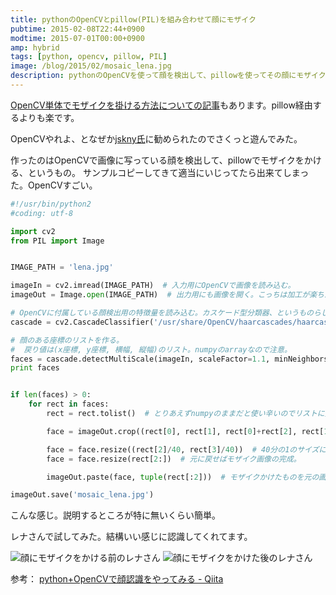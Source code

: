 ```yaml
---
title: pythonのOpenCVとpillow(PIL)を組み合わせて顔にモザイク
pubtime: 2015-02-08T22:44+0900
modtime: 2015-07-01T00:00+0900
amp: hybrid
tags: [python, opencv, pillow, PIL]
image: /blog/2015/02/mosaic_lena.jpg
description: pythonのOpenCVを使って顔を検出して、pillowを使ってその顔にモザイクを掛けるというプログラムを書いてみました。
---
```


<PS data="2015-07-01">
    <a href="/blog/2015/02/python-opencv-mosaic">OpenCV単体でモザイクを掛ける方法についての記事</a>もあります。pillow経由するよりも楽です。
</PS>

OpenCVやれよ、となぜか[jskny氏](http://risdy.net/)に勧められたのでさくっと遊んでみた。

作ったのはOpenCVで画像に写っている顔を検出して、pillowでモザイクをかける、というもの。
サンプルコピーしてきて適当にいじってたら出来てしまった。OpenCVすごい。

``` python
#!/usr/bin/python2
#coding: utf-8

import cv2
from PIL import Image


IMAGE_PATH = 'lena.jpg'

imageIn = cv2.imread(IMAGE_PATH)  # 入力用にOpenCVで画像を読み込む。
imageOut = Image.open(IMAGE_PATH)  # 出力用にも画像を開く。こっちは加工が楽ちんなpillowで。

# OpenCVに付属している顔検出用の特徴量を読み込む。カスケード型分類器、というものらしい。
cascade = cv2.CascadeClassifier('/usr/share/OpenCV/haarcascades/haarcascade_frontalface_alt.xml')

# 顔のある座標のリストを作る。
#  戻り値は(x座標, y座標, 横幅, 縦幅)のリスト。numpyのarrayなので注意。
faces = cascade.detectMultiScale(imageIn, scaleFactor=1.1, minNeighbors=1, minSize=(50, 50))
print faces


if len(faces) > 0:
    for rect in faces:
        rect = rect.tolist()  # とりあえずnumpyのままだと使い辛いのでリストに変換。

        face = imageOut.crop((rect[0], rect[1], rect[0]+rect[2], rect[1]+rect[3]))  # 顔だけ切り抜いて

        face = face.resize((rect[2]/40, rect[3]/40))  # 40分の1のサイズに圧縮。
        face = face.resize(rect[2:])  # 元に戻せばモザイク画像の完成。

        imageOut.paste(face, tuple(rect[:2]))  # モザイクかけたものを元の画像に貼り付ける。

imageOut.save('mosaic_lena.jpg')
```
こんな感じ。説明するところが特に無いくらい簡単。

レナさんで試してみた。結構いい感じに認識してくれてます。

![顔にモザイクをかける前のレナさん](/blog/2015/02/lena.jpg "520x520")
![顔にモザイクをかけた後のレナさん](/blog/2015/02/mosaic_lena.jpg "520x520")

参考： [python+OpenCVで顔認識をやってみる - Qiita](http://qiita.com/wwacky/items/98d8be2844fa1b778323)
